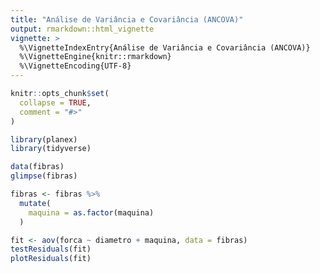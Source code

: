 ```yaml
---
title: "Análise de Variância e Covariância (ANCOVA)"
output: rmarkdown::html_vignette
vignette: >
  %\VignetteIndexEntry{Análise de Variância e Covariância (ANCOVA)}
  %\VignetteEngine{knitr::rmarkdown}
  %\VignetteEncoding{UTF-8}
---
```


```r
knitr::opts_chunk$set(
  collapse = TRUE,
  comment = "#>"
)
```

```r
library(planex)
library(tidyverse)

data(fibras)
glimpse(fibras)

fibras <- fibras %>%
  mutate(
    maquina = as.factor(maquina)
  )

fit <- aov(forca ~ diametro + maquina, data = fibras)
testResiduals(fit)
plotResiduals(fit)
```

